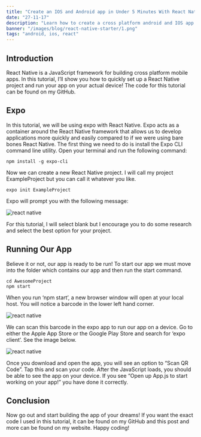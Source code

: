 ```yaml
---
title: "Create an IOS and Android app in Under 5 Minutes With React Native!"
date: "27-11-17"
description: "Learn how to create a cross platform android and IOS app with React Native!"
banner: "/images/blog/react-native-starter/1.png"
tags: "android, ios, react"
---
```



## Introduction

React Native is a JavaScript framework for building cross platform mobile apps. In this tutorial, I’ll show you how to quickly set up a React Native project and run your app on your actual device! The code for this tutorial can be found on my GitHub.

## Expo

In this tutorial, we will be using expo with React Native. Expo acts as a container around the React Native framework that allows us to develop applications more quickly and easily compared to if we were using bare bones React Native. The first thing we need to do is install the Expo CLI command line utility. Open your terminal and run the following command:

```shell
npm install -g expo-cli
```

Now we can create a new React Native project. I will call my project ExampleProject but you can call it whatever you like.

```shell
expo init ExampleProject
```

Expo will prompt you with the following message:

![react native](/images/blog/react-native-starter/2.png)

For this tutorial, I will select blank but I encourage you to do some research and select the best option for your project.

## Running Our App

Believe it or not, our app is ready to be run! To start our app we must move into the folder which contains our app and then run the start command.

```shell
cd AwesomeProject
npm start
```

When you run ‘npm start’, a new browser window will open at your local host. You will notice a barcode in the lower left hand corner.

![react native](/images/blog/react-native-starter/3.png)

We can scan this barcode in the expo app to run our app on a device. Go to either the Apple App Store or the Google Play Store and search for ‘expo client’. See the image below.

![react native](/images/blog/react-native-starter/4.png)

Once you download and open the app, you will see an option to “Scan QR Code”. Tap this and scan your code. After the JavaScript loads, you should be able to see the app on your device. If you see “Open up App.js to start working on your app!” you have done it correctly.

## Conclusion

Now go out and start building the app of your dreams! If you want the exact code I used in this tutorial, it can be found on my GitHub and this post and more can be found on my website. Happy coding!
